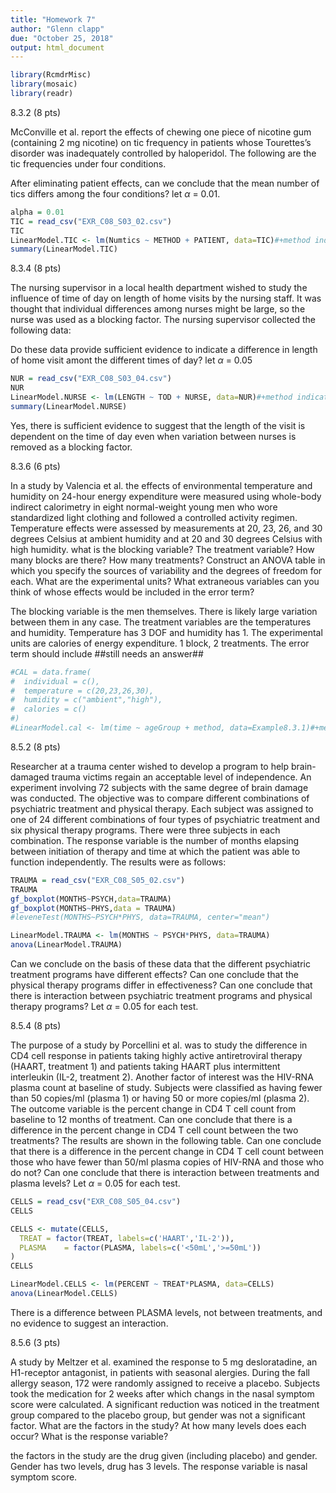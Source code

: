 ```yaml
---
title: "Homework 7"
author: "Glenn clapp"
due: "October 25, 2018"
output: html_document
---
```


```r
library(RcmdrMisc)
library(mosaic)
library(readr)
```

8.3.2 (8 pts)

McConville et al. report the effects of chewing one piece of nicotine gum (containing 2 mg nicotine) on tic frequency in patients whose Tourettes's disorder was inadequately controlled by haloperidol. The following are the tic frequencies under four conditions. 

After eliminating patient effects, can we conclude that the mean number of tics differs among the four conditions? let $\alpha$ = 0.01.

```r
alpha = 0.01
TIC = read_csv("EXR_C08_S03_02.csv")
TIC
LinearModel.TIC <- lm(Numtics ~ METHOD + PATIENT, data=TIC)#+method indicates that method is a blocking factor.
summary(LinearModel.TIC)
```

8.3.4 (8 pts)

The nursing supervisor in a local health department wished to study the influence of time of day on length of home visits by the nursing staff. It was thought that individual differences among nurses might be large, so the nurse was used as a blocking factor. The nursing supervisor collected the following data:

Do these data provide sufficient evidence to indicate a difference in length of home visit amont the different times of day? let $\alpha$ = 0.05

```r
NUR = read_csv("EXR_C08_S03_04.csv")
NUR
LinearModel.NURSE <- lm(LENGTH ~ TOD + NURSE, data=NUR)#+method indicates that method is a blocking factor.
summary(LinearModel.NURSE)
```

Yes, there is sufficient evidence to suggest that the length of the visit is dependent on the time of day even when
variation between nurses is removed as a blocking factor.

8.3.6 (6 pts)

In a study by Valencia et al. the effects of environmental temperature and humidity on 24-hour energy expenditure were measured using whole-body indirect calorimetry in eight normal-weight young men who wore standardized light clothing and followed a controlled activity regimen. Temperature effects were assessed by measurements at 20, 23, 26, and 30 degrees Celsius at ambient humidity and at 20 and 30 degrees Celsius with high humidity. what is the blocking variable? The treatment variable? How many blocks are there? How many treatments? Construct an ANOVA table in which you specify the sources of variability and the degrees of freedom for each. What are the experimental units? What extraneous variables can you think of whose effects would be included in the error term?

The blocking variable is the men themselves. There is likely large variation between them in any case. The treatment
variables are the temperatures and humidity. Temperature has 3 DOF and humidity has 1. The experimental units are
calories of energy expenditure. 1 block, 2 treatments. The error term should include ##still needs an answer##
```r
#CAL = data.frame(
#  individual = c(),
#  temperature = c(20,23,26,30),
#  humidity = c("ambient","high"),
#  calories = c()
#)
#LinearModel.cal <- lm(time ~ ageGroup + method, data=Example8.3.1)#+method indicates that method is a blocking factor.
```
8.5.2 (8 pts)

Researcher at a trauma center wished to develop a program to help brain-damaged trauma victims regain an acceptable level of independence. An experiment involving 72 subjects with the same degree of brain damage was conducted. The objective was to compare different combinations of psychiatric treatment and physical therapy. Each subject was assigned to one of 24 different combinations of four types of psychiatric treatment and six physical therapy programs. There were three subjects in each combination. The response variable is the number of months elapsing between initiation of therapy and time at which the patient was able to function independently. The results were as follows:

```r
TRAUMA = read_csv("EXR_C08_S05_02.csv")
TRAUMA
gf_boxplot(MONTHS~PSYCH,data=TRAUMA)
gf_boxplot(MONTHS~PHYS,data = TRAUMA)
#leveneTest(MONTHS~PSYCH*PHYS, data=TRAUMA, center="mean")

LinearModel.TRAUMA <- lm(MONTHS ~ PSYCH*PHYS, data=TRAUMA)
anova(LinearModel.TRAUMA)
```

Can we conclude on the basis of these data that the different psychiatric treatment programs have different effects? Can one conclude that the physical therapy programs differ in effectiveness? Can one conclude that there is interaction between psychiatric treatment programs and physical therapy programs? Let $\alpha$ = 0.05 for each test.



8.5.4 (8 pts)

The purpose of a study by Porcellini et al. was to study the difference in CD4 cell response in patients taking highly active antiretroviral therapy (HAART, treatment 1) and patients taking HAART plus intermittent interleukin (IL-2, treatment 2). Another factor of interest was the HIV-RNA plasma count at baseline of study. Subjects were classified as having fewer than 50 copies/ml (plasma 1) or having 50 or more copies/ml (plasma 2). The outcome variable is the percent change in CD4 T cell count from baseline to 12 months of treatment. Can one conclude that there is a difference in the percent change in CD4 T cell count between the two treatments? The results are shown in the following table. Can one conclude that there is a difference in the percent change in CD4 T cell count between those who have fewer than 50/ml plasma copies of HIV-RNA and those who do not? Can one conclude that there is interaction between treatments and plasma levels? Let $\alpha$ = 0.05 for each test.

```r
CELLS = read_csv("EXR_C08_S05_04.csv")
CELLS

CELLS <- mutate(CELLS, 
  TREAT = factor(TREAT, labels=c('HAART','IL-2')),
  PLASMA    = factor(PLASMA, labels=c('<50mL','>=50mL'))
)
CELLS

LinearModel.CELLS <- lm(PERCENT ~ TREAT*PLASMA, data=CELLS)
anova(LinearModel.CELLS)
```

There is a difference between PLASMA levels, not between treatments, and no evidence to suggest an interaction.

8.5.6 (3 pts)

A study by Meltzer et al. examined the response to 5 mg desloratadine, an H1-receptor antagonist, in patients with seasonal alergies. During the fall allergy season, 172 were randomly assigned to receive a placebo. Subjects took the medication for 2 weeks after which changs in the nasal symptom score were calculated. A significant reduction was noticed in the treatment group compared to the placebo group, but gender was not a significant factor. What are the factors in the study? At how many levels does each occur? What is the response variable?

the factors in the study are the drug given (including placebo) and gender. Gender has two levels, drug has 3 levels. The response variable is nasal symptom score.